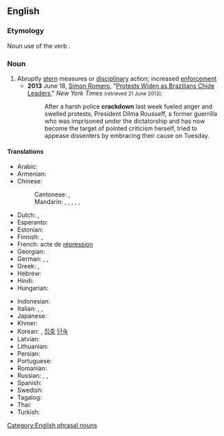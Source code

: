 {{also|crack down}}
==English==

===Etymology===
Noun use of the verb {{m|en|crack down}}.

===Noun===
{{en-noun|~}}

# Abruptly [[stern]] measures or [[disciplinary]] action; increased [[enforcement]]
#* '''2013''' June 18, [[w:Simon Romero|Simon Romero]], "[http://www.nytimes.com/2013/06/19/world/americas/brazilian-leaders-brace-for-more-protests.html Protests Widen as Brazilians Chide Leaders]," ''New York Times'' <small>(retrieved 21 June 2013)</small>:
#*: After a harsh police '''crackdown''' last week fueled anger and swelled protests, President Dilma Rousseff, a former guerrilla who was imprisoned under the dictatorship and has now become the target of pointed criticism herself, tried to appease dissenters by embracing their cause on Tuesday.

====Translations====
{{trans-top|increased enforcement}}
* Arabic: {{t|ar|قَمْع|m}}
* Armenian: {{t-needed|hy}}
* Chinese:
*: Cantonese: {{t|yue|鎮壓}}, {{t|yue|镇压|tr=zan3 aat3}}
*: Mandarin: {{t+|cmn|鎮壓|sc=Hani}}, {{t+|cmn|镇压|tr=zhènyā|sc=Hani}}, {{t+|cmn|痛擊|sc=Hani}}, {{t+|cmn|痛击|tr=tòngjī|sc=Hani}}, {{t+|cmn|彈壓|sc=Hani}}, {{t+|cmn|弹压|tr=tányā|sc=Hani}}
* Dutch: {{t+|nl|repressie|f}}, {{t+|nl|onderdrukking|f}}
* Esperanto: {{t-needed|eo}}
* Estonian: {{t-needed|et}}
* Finnish: {{t+|fi|kurinpalautus}}, {{t+|fi|tukahdutus}} {{qualifier|of protests, etc.}}
* French: acte de [[répression]]
* Georgian: {{t-needed|ka}}
* German: {{t|de|hartes Durchgreifen|n}}, {{t|de|scharfes Vorgehen|n}}, {{t+|de|Razzia|f}}
* Greek: {{t+|el|καταστολή|f}}, {{t+|el|πάταξη|f}}
* Hebrew: {{t|he|אכיפה מוגברת|f|tr=akhifá mugbéret}}
* Hindi: {{t-needed|hi}}
* Hungarian: {{t-needed|hu}}
{{trans-mid}}
* Indonesian: {{t|id|penggrebekan}}
* Italian: {{t|it|giro di vite}}, {{t|it|misura restrittiva}}, {{t+|it|repressione|f}}
* Japanese: {{t+|ja|弾圧|tr=だんあつ, dan'atsu|sc=Jpan}}
* Khmer: {{t-needed|km}}
* Korean: {{t+|ko|단속}}, [[집중]] [[단속]]
* Latvian: {{t-needed|lv}}
* Lithuanian: {{t-needed|lt}}
* Persian: {{t-needed|fa}}
* Portuguese: {{t+|pt|repressão}}
* Romanian: {{t-needed|ro}}
* Russian: {{qualifier|requires an object in genitive}} {{t+|ru|подавле́ние|n}}, {{t+|ru|разго́н|m}}, {{t|ru|примене́ние суро́вых мер|n}}
* Spanish: {{t+|es|represión}}
* Swedish: {{t+|sv|nedslag|n}}
* Tagalog: {{t-needed|tl}}
* Thai: {{t-needed|th}}
* Turkish: {{t-needed|tr}}
{{trans-bottom}}
[[Category:English phrasal nouns]]